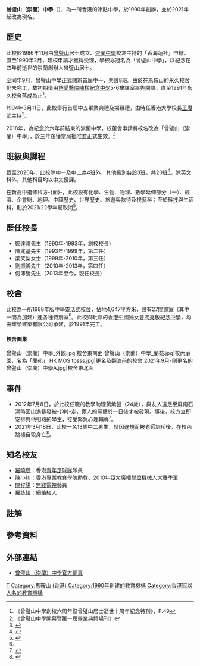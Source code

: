 {{不是|崇蘭中學}}
{{pp-semi-sock|expiry=2022-11-27T13:27:48+00:00|small=yes}}
{{Infobox_School | name = 曾璧山（崇蘭）中學<br>Tsang Pik Shan (Sung Lan) Secondary School
| image=曾璧山（崇蘭）中學_正門外觀.jpg
| caption= 校舍西北面（2021年9月）
| motto= 慈悲喜捨、敬業樂群（2021年起）<br>慈悲喜捨（1990年-2021年）
| established=1990年
| type=津貼中學
| school_sponsoring_body = 香海蓮社
| founder = 
| grades= 中一至中六
| superintendent = 黃真如女士
| principal = 何沛勝先生
| vice_principal = 蔡偉雄先生<br>羅嘉慧女士
| enrollment = 457人{{notetag|2020/21年數字<ref>[https://www.tpsss.edu.hk/attachment/upload/%E5%AD%B8%E6%A0%A1%E6%96%87%E4%BB%B6/%E5%85%B6%E4%BB%96%E8%A8%88%E5%8A%83%E5%8F%8A%E5%A0%B1%E5%91%8A/2020-2021/%E8%A8%88%E5%8A%83/2020-2021%E5%B9%B4%E5%BA%A6%E5%85%A8%E6%96%B9%E4%BD%8D%E5%AD%B8%E7%BF%92%E6%B4%A5%E8%B2%BC%E8%A8%88%E5%8A%83.pdf 曾璧山中學-2020/21年度全方位學習津貼計劃書]</ref>}}
| faculty = 51人<ref name=chsc/>
| staff = 
| magazine = 
| religion = 無
| house = 雅、謙、誠、節
| location = {{HKG}}[[新界|新界]][[沙田|沙田]][[馬鞍山_(香港市鎮)|馬鞍山]][[恆光街|恆光街]]12號
| website = {{url|https://www.tpsslss.edu.hk/}}
| telephone = {{tel|852|2640 4933}}
| fax = {{tel|852|2640 3680}}
| area = 4,647平方米
}}

'''曾璧山（崇蘭）中學'''（{{lang-en|Tsang Pik Shan (Sung Lan) Secondary School}}），為一所香港的津貼中學，於1990年創辦，並於2021年起改為現名。

==歷史==
此校於1986年11月由[[曾璧山|曾璧山]]居士成立、[[崇蘭中學|崇蘭中學]]校友主持的「香海蓮社」申辦。直至1990年2月，建校申請才獲得受理，學校亦冠名為「曾璧山中學」，以紀念在四年前逝世的崇蘭創辦人曾璧山居士。

至同年9月，曾璧山中學正式開辦首屆中一，共設8班。由於在馬鞍山的永久校舍仍未完工，故初期借用[[博愛醫院陳楷紀念中學|博愛醫院陳楷紀念中學]]5-6樓課室率先開課，直至1991年永久校舍落成為止<ref>《曾璧山中學創校六周年暨曾璧山居士逝世十周年紀念特刊》，P.49</ref>。

1994年3月11日，此校舉行首屆中五畢業典禮及揭幕禮，由時任香港大學校長[[王賡武|王賡武]]主持<ref>《曾璧山中學開幕暨第一屆畢業典禮場刊》</ref>。

2018年，為紀念於六年前結束的崇蘭中學，校董會申請將校名改為「曾璧山（崇蘭）中學」，於三年後獲當局批准並正式生效。<ref>{{Cite web |url=https://www.tpsslss.edu.hk/tc/webpage.php?cid=247&fid=245&&ffid=25 |title=曾璧山（崇蘭）中學-歷史淵源 |access-date=2021-11-11 |archive-date=2021-11-08 |archive-url=https://web.archive.org/web/20211108030011/https://www.tpsslss.edu.hk/tc/webpage.php?cid=247&fid=245&&ffid=25 |dead-url=no }}</ref>

==班級與課程==
截至2020年，此校除中一及中二為4班外，其他級別各設3班，共20班<ref name=chsc>{{Cite web |url=https://www.chsc.hk/ssp2020/sch_detail.php?li_id=2&lang_id=2&chg_district_id=1&sch_id=427&return_page=sch_list.php%3Flang_id%3D2%26chg_district_id%3D1%26search_mode%3D%26frmMode%3Dpagebreak%26sort_id%3D-1%26district_id%3D13 |title=中學概覽2020-曾璧山中學 |access-date=2021-10-11 |archive-date=2021-09-09 |archive-url=https://web.archive.org/web/20210909143024/https://www.chsc.hk/ssp2020/sch_detail.php?li_id=2&lang_id=2&chg_district_id=1&sch_id=427&return_page=sch_list.php%3Flang_id%3D2%26chg_district_id%3D1%26search_mode%3D%26frmMode%3Dpagebreak%26sort_id%3D-1%26district_id%3D13 |dead-url=no }}</ref>。除英文科外，其他科目均以中文授課。

在新高中選修科方-{面}-，此校設有化學、生物、物理、數學延伸部分（一）、經濟、企會財、地理、中國歷史、世界歷史、旅遊與款待及視藝科；至於科技與生活科，則於2021/22學年起取消<ref>{{Cite web |url=https://dse.bigexam.hk/zh-hk/ssp/school/427 |title=大考-曾璧山（崇蘭）中學 |access-date=2021-10-11 |archive-date=2021-10-27 |archive-url=https://web.archive.org/web/20211027084544/https://dse.bigexam.hk/zh-hk/ssp/school/427 |dead-url=no }}</ref>。

==歷任校長==
* 鄭達禮先生（1990年-1993年，創校校長）
* 陳兆基先生（1993年-1999年，第二任）
* 梁笑梨女士（1999年-2010年，第三任）
* 劉振鴻先生（2010年-2013年，第四任）
* 何沛勝先生（2013年至今，現任校長）

==校舍==
此校為一所1988年版中學[[靈活式校舍|靈活式校舍]]，佔地4,647平方米，設有27間課室（其中一間為加建）連各種特別室<ref name=chsc/>。此校與毗鄰的[[香港中國婦女會馮堯敬紀念中學|香港中國婦女會馮堯敬紀念中學]]，均由耀榮建築有限公司承建，於1991年完工。

====校舍圖集====
<gallery>
曾璧山（崇蘭）中學_外觀.jpg|校舍東南面
曾璧山（崇蘭）中學_蘭苑.jpg|校內庭園，名為「蘭苑」
HK MOS tpsss.jpg|更名及翻漆前的校舍
2021年9月-剛更名的曾璧山（崇蘭）中學A.jpg|校舍東北面
</gallery>

==事件==
*2012年7月8日，於此校任職的教學助理黃紫健（24歲），與友人遠足至屏南石澗時因山洪暴發被-{沖}-走，兩人的屍體於一日後才被發現。事後，校方立即安排與他相熟的學生，接受緊急心理輔導<ref>{{cite news|title=遠足遇山洪 2友魂斷石澗 警陸空搜救8米水潭撈屍 跌死溺斃須解剖確定|work=文匯報（美洲版）|url=http://pdf.wenweipo.com/os/2012/07/10/us-p03-0710.pdf|date=2012-07-10|accessdate=2021-10-11|archive-date=2021-10-22|archive-url=https://web.archive.org/web/20211022222349/http://pdf.wenweipo.com/os/2012/07/10/us-p03-0710.pdf|dead-url=no}}</ref>。
*2021年3月18日，此校一名13歲中二男生，疑因違規而被老師訓斥後，在校內跳樓自殺身亡<ref>{{cite news|title=馬鞍山初中生校內墮樓不治 消息指曾被人訓斥|work=星島日報|url=https://std.stheadline.com/realtime/article/1525687/%E5%8D%B3%E6%99%82-%E6%B8%AF%E8%81%9E-%E9%A6%AC%E9%9E%8D%E5%B1%B1%E5%88%9D%E4%B8%AD%E7%94%9F%E6%A0%A1%E5%85%A7%E5%A2%AE%E6%A8%93%E4%B8%8D%E6%B2%BB-%E6%B6%88%E6%81%AF%E6%8C%87%E6%9B%BE%E8%A2%AB%E4%BA%BA%E8%A8%93%E6%96%A5|date=2021-03-18|accessdate=2021-10-11}}</ref>。

==知名校友==
*[[羅曉聰|羅曉聰]]：香港[[青年足球隊|青年足球隊]]隊員
*[[陳小川|陳小川]]：[[香港專業教育學院|香港專業教育學院]]助教、2010年亞太廣播聯盟機械人大賽季軍
*[[關梓陽|關梓陽]]：[[無綫電視|無綫電視]]藝員
*[[羅詠怡|羅詠怡]]：網絡紅人

==註解==
{{notefoot}}

==參考資料==
{{reflist}}

==外部連結==
*[https://www.tpsss.edu.hk/ 曾璧山（崇蘭）中學官方網頁] {{Wayback|url=https://www.tpsss.edu.hk/ |date=20200105182249 }}

{{Commonscat|Tsang Pik Shan (Sung Lan) Secondary School|曾璧山（崇蘭）中學}}

[[Category:沙田區中學|T]]
[[Category:馬鞍山_(香港)|Category:馬鞍山 (香港)]]
[[Category:1990年創建的教育機構|Category:1990年創建的教育機構]]
[[Category:香港冠以人名的教育機構|Category:香港冠以人名的教育機構]]